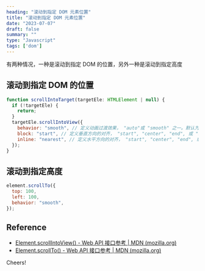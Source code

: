 ```yaml
---
heading: "滚动到指定 DOM 元素位置"
title: "滚动到指定 DOM 元素位置"
date: "2023-07-07"
draft: false
summary: ""
type: "Javascript"
tags: ['dom']
---
```




有两种情况，一种是滚动到指定 DOM 的位置，另外一种是滚动到指定高度

## 滚动到指定 DOM 的位置


```js
function scrollIntoTarget(targetEle: HTMLElement | null) {
  if (!targetEle) {
    return;
  }
  targetEle.scrollIntoView({
    behavior: "smooth", // 定义动画过渡效果， "auto"或 "smooth" 之一。默认为 "auto"
    block: "start", // 定义垂直方向的对齐， "start", "center", "end", 或 "nearest"之一。默认为 "start"
    inline: "nearest", // 定义水平方向的对齐， "start", "center", "end", 或 "nearest"之一。默认为 "nearest"
  });
}
```

## 滚动到指定高度

```js
element.scrollTo({
  top: 100,
  left: 100,
  behavior: "smooth",
});
```


## Reference

- [Element.scrollIntoView() - Web API 接口参考 | MDN (mozilla.org)](https://developer.mozilla.org/zh-CN/docs/Web/API/Element/scrollIntoView)
- [Element.scrollTo() - Web API 接口参考 | MDN (mozilla.org)](https://developer.mozilla.org/zh-CN/docs/Web/API/Element/scrollTo)

Cheers! <Twemoji emoji="clinking-beer-mugs" />